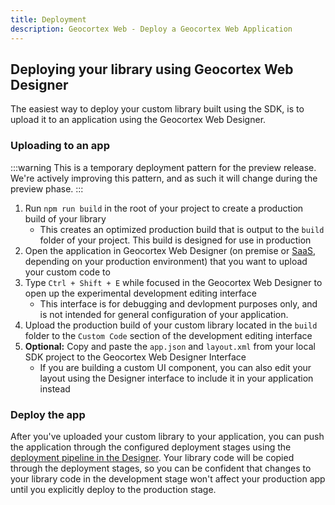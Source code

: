 ```yaml
---
title: Deployment
description: Geocortex Web - Deploy a Geocortex Web Application
---
```


## Deploying your library using Geocortex Web Designer

The easiest way to deploy your custom library built using the SDK, is to upload it to an application using the Geocortex Web Designer.

### Uploading to an app

:::warning
This is a temporary deployment pattern for the preview release. We're actively improving this pattern, and as such it will change during the preview phase.
:::

1. Run `npm run build` in the root of your project to create a production build of your library
    - This creates an optimized production build that is output to the `build` folder of your project. This build is designed for use in production
1. Open the application in Geocortex Web Designer (on premise or [SaaS](https://apps.geocortex.com/webviewer/designer/), depending on your production environment) that you want to upload your custom code to
1. Type `Ctrl + Shift + E` while focused in the Geocortex Web Designer to open up the experimental development editing interface
    - This interface is for debugging and devlopment purposes only, and is not intended for general configuration of your application.
1. Upload the production build of your custom library located in the `build` folder to the `Custom Code` section of the development editing interface
1. **Optional:** Copy and paste the `app.json` and `layout.xml` from your local SDK project to the Geocortex Web Designer Interface
    - If you are building a custom UI component, you can also edit your layout using the Designer interface to include it in your application instead

### Deploy the app

After you've uploaded your custom library to your application, you can push the application through the configured deployment stages using the [deployment pipeline in the Designer](https://docs.geocortex.com/webviewer/latest/admin-help/Default.htm#gwv/deploy-an-app.htm%3FTocPath%3DApps%7CDeploy%2520an%2520App%7C_____0). Your library code will be copied through the deployment stages, so you can be confident that changes to your library code in the development stage won't affect your production app until you explicitly deploy to the production stage.
